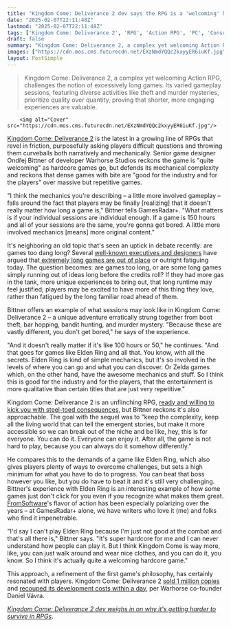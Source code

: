 ```yaml
---
title: "Kingdom Come: Deliverance 2 dev says the RPG is a 'welcoming' hardcore game, and he 'can never understand' how people play Elden Ring: 'I'm just not good at the combat'"
date: "2025-02-07T22:11:48Z"
lastmod: "2025-02-07T22:11:48Z"
tags: ['Kingdom Come: Deliverance 2', 'RPG', 'Action RPG', 'PC', 'Consoles', 'Single-player']
draft: false
summary: "Kingdom Come: Deliverance 2, a complex yet welcoming Action RPG, challenges the notion of excessively long games.  Its varied gameplay sessions,  featuring diverse activities like theft and murder mysteries, prioritize quality over quantity, proving that shorter, more engaging experiences are valuable."
images: ["https://cdn.mos.cms.futurecdn.net/EXzNmdYQQc2kxyyER6iuKf.jpg"]
layout: PostSimple
---
```

> Kingdom Come: Deliverance 2, a complex yet welcoming Action RPG, challenges the notion of excessively long games.  Its varied gameplay sessions,  featuring diverse activities like theft and murder mysteries, prioritize quality over quantity, proving that shorter, more engaging experiences are valuable.


        <img alt="Cover" src="https://cdn.mos.cms.futurecdn.net/EXzNmdYQQc2kxyyER6iuKf.jpg"/>
        
[Kingdom Come: Deliverance 2](https://www.gamesradar.com/games/action-rpg/kingdom-come-deliverance-2-tips/) is the latest in a growing line of RPGs that revel in friction, purposefully asking players difficult questions and throwing them curveballs both narratively and mechanically. Senior game designer Ondřej Bittner of developer Warhorse Studios reckons the game is "quite welcoming" as hardcore games go, but defends its mechanical complexity and reckons that dense games with bite are "good for the industry and for the players" over massive but repetitive games.

"I think the mechanics you're describing – a little more involved gameplay – falls around the fact that players may be finally [realizing] that it doesn't really matter how long a game is," Bittner tells GamesRadar+. "What matters is if your individual sessions are individual enough. If a game is 150 hours and all of your sessions are the same, you're gonna get bored. A little more involved mechanics [means] more original content."

It's neighboring an old topic that's seen an uptick in debate recently: are games too dang long? Several [well-known executives and designers](https://www.gamesradar.com/games/rpg/former-starfield-lead-says-people-are-fatigued-with-huge-games-and-im-sorry-because-part-of-what-happened-is-the-success-of-games-like-skyrim-and-fallout-4/) have argued that[ extremely long games are out of place](https://www.gamesradar.com/games/former-playstation-boss-shawn-layden-says-100-hour-games-are-a-mismatch-to-todays-reality-i-havent-even-opened-red-dead-redemption-2-because-i-dont-have-90-hours/) or outright fatiguing today. The question becomes: are games too long, or are some long games simply running out of ideas long before the credits roll? If they had more gas in the tank, more unique experiences to bring out, that long runtime may feel justified; players may be excited to have more of this thing they love, rather than fatigued by the long familiar road ahead of them.

Bittner offers an example of what sessions may look like in Kingdom Come: Deliverance 2 – a unique adventure erratically strung together from boot theft, bar hopping, bandit hunting, and murder mystery. "Because these are vastly different, you don't get bored," he says of the experience.

"And it doesn't really matter if it's like 100 hours or 50," he continues. "And that goes for games like Elden Ring and all that. You know, with all the secrets. Elden Ring is kind of simple mechanics, but it's so involved in the levels of where you can go and what you can discover. Or Zelda games which, on the other hand, have the awesome mechanics and stuff. So I think this is good for the industry and for the players, that the entertainment is more qualitative than certain titles that are just very repetitive."

Kingdom Come: Deliverance 2 is an unflinching RPG, [ready and willing to kick you with steel-toed consequences](https://www.gamesradar.com/games/rpg/i-underestimated-kingdom-come-deliverance-2-and-now-ive-got-to-find-2-000-groschen-or-live-as-a-criminal-forever-all-because-of-a-stupid-lute/), but Bittner reckons it's also approachable. The goal with the sequel was to "keep the complexity, keep all the living world that can tell the emergent stories, but make it more accessible so we can break out of the niche and be like, hey, this is for everyone. You can do it. Everyone can enjoy it. After all, the game is not hard to play, because you can always do it somehow differently."

He compares this to the demands of a game like Elden Ring, which also gives players plenty of ways to overcome challenges, but sets a high minimum for what you have to do to progress. You can beat that boss however you like, but you do have to beat it and it's still very challenging. Bittner's experience with Elden Ring is an interesting example of how some games just don't click for you even if you recognize what makes them great. [FromSoftware](https://www.gamesradar.com/tag/fromsoftware/)'s flavor of action has been especially polarizing over the years – at GamesRadar+ alone, we have writers who love it (me) and folks who find it impenetrable.

"I'd say I can't play Elden Ring because I'm just not good at the combat and that's all there is," Bittner says. "It's super hardcore for me and I can never understand how people can play it. But I think Kingdom Come is way more, like, you can just walk around and wear nice clothes, and you can do it, you know. So I think it's actually quite a welcoming hardcore game."

This approach, a refinement of the first game's philosophy, has certainly resonated with players. Kingdom Come: Deliverance 2 [sold 1 million copies](https://www.gamesradar.com/games/rpg/kingdom-come-deliverance-2-sells-1-million-copies-in-its-first-24-hours-and-metacritic-clocks-it-as-the-highest-rated-game-of-2025-so-far/) and [recouped its development costs within a day](https://www.gamesradar.com/games/rpg/days-after-ea-ceo-suggests-players-crave-live-service-guff-kingdom-come-deliverance-2-boss-says-their-single-player-rpg-made-all-its-money-back-in-one-day/), per Warhorse co-founder Daniel Vávra.

[<em>Kingdom Come: Deliverance 2 dev weighs in on why it's getting harder to survive in RPGs</em>](https://www.gamesradar.com/games/rpg/kingdom-come-deliverance-2-dev-weighs-in-on-why-its-getting-harder-to-survive-in-rpgs-if-a-game-is-150-hours-and-all-of-your-sessions-are-the-same-youre-gonna-get-bored/).
        